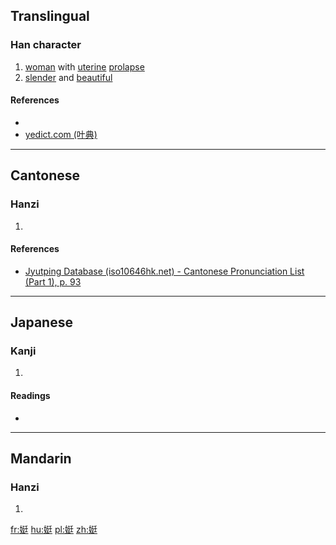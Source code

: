 ==Translingual==

===Han character===
{{Han char|rn=38|rad=女|as=07|sn=10|four=42441|canj=VNKG|ids=⿰女廷}}

# [[woman]] with [[uterine]] [[prolapse]]
# [[slender]] and [[beautiful]]

====References====
* {{Han ref|kx=0262.150|dkj=06303|dj=0529.050|hdz=21045.010|uh=5A17|ud=23063|bh=D161|bd=53601}}
*[http://yedict.com/htm/5A/5A17.htm yedict.com (叶典)]

----

==Cantonese==

===Hanzi===
{{yue-hanzi|jyut=[[ting5]]|y=ting5}}

# {{defn|lang=yue|sort=女07}}

====References====
* [http://www.iso10646hk.net/jp/document/download.jsp Jyutping Database (iso10646hk.net) - Cantonese Pronunciation List (Part 1), p. 93]

----

==Japanese==

===Kanji===
{{ja-kanji|grade=|rs=女07}}

# {{defn|lang=ja|sort=女07}}

====Readings====
* {{ja-readings|on=[[てい]] (tei), [[じょう]] (jō), [[てん]] (ten)|kun=[[すらりとしてみめよい]] (suraritoshitemimeyoi)}}

----

==Mandarin==

===Hanzi===
{{cmn-hanzi|pin=[[tǐng]] ([[ting3]])|wg=t'ing<sup>3</sup>}}

# {{defn|lang=cmn|sort=女07}}

[[fr:娗]]
[[hu:娗]]
[[pl:娗]]
[[zh:娗]]